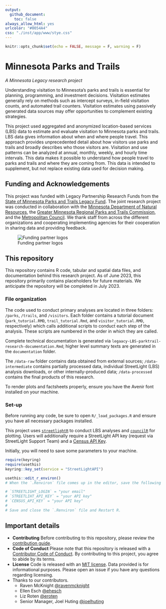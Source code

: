 ```yaml
---
output:
  github_document:
    toc: false
always_allow_html: yes
urlcolor: "#0054A4"
css: "./inst/app/www/stye.css"
---
```


```r
knitr::opts_chunk$set(echo = FALSE, message = F, warning = F)
```
# Minnesota Parks and Trails
*A Minnesota Legacy research project*

Understanding visitation to Minnesota’s parks and trails is essential for planning, programming, and investment decisions. Visitation estimates generally rely on methods such as intercept surveys, in-field visitation counts, and automated trail counters. Visitation estimates using passively generated data sources may offer opportunities to complement existing strategies.

This project used aggregated and anonymized location-based services (LBS) data to estimate and evaluate visitation to Minnesota parks and trails. LBS data gives information about when and where people travel. This approach provides unprecedented detail about how visitors use parks and trails and broadly describes who those visitors are. Visitation and use patterns can be analyzed at annual, monthly, weekly, and hourly time intervals. This data makes it possible to understand how people travel to parks and trails and where they are coming from. This data is intended to supplement, but not replace existing data used for decision making.


## Funding and Acknowledgements

This project was funded with Legacy Partnership Research Funds from the [State of Minnesota Parks and Trails Legacy Fund](https://www.legacy.mn.gov/parks-trails-fund). The joint research project was conducted in collaboration with the [Minnesota Department of Natural Resources](https://www.dnr.state.mn.us/), the [Greater Minnesota Regional Parks and Trails Commission](https://www.gmrptcommission.org/), and the [Metropolitan Council](https://metrocouncil.org/). We thank staff from across the different organizations and cooperating implementing agencies for their cooperation in sharing data and providing feedback.

![Funding partner logos](documentation/images/partner-logos.png)

## This repository

This repository contains R code, tabular and spatial data files, and documentation behind this research project. As of June 2023, this repository primarily contains placeholders for future materials. We anticipate the repository will be completed in July 2023. 

### File organization

The code used to conduct primary analyses are located in three folders: `/parks`, `/trails`, and `/visitors`. Each folder contains a tutorial document (`park_tutorial.RMD`, `trail_tutorial.Rmd`, and `visitor_tutorial.RMD`, respectively) which calls additional scripts to conduct each step of the analysis. These scripts are numbered in the order in which they are called. 

Complete technical documentation is generated via `legaacy-LBS-parktrail-research-documentation.Rmd`; higher level summary texts are generated in the `documentation` folder. 

The `/data-raw` folder contains data obtained from external sources; `/data-intermediate` contains partially processed data, individual StreetLight (LBS) analysis downloads, or other internally-produced data; `/data-processed` contains the final products of this research. 

To render plots and factsheets properly, ensure you have the Avenir font installed on your machine. 

### Set-up

Before running any code, be sure to open `R/_load_packages.R` and ensure you have all necessary packages installed. 

This project uses [`streetlightR`](https://metropolitan-council.github.io/streetlightR/) to conduct LBS analyses and [`councilR`](https://github.com/Metropolitan-Council/councilR) for plotting. Users will additionally require a StreetLight API key (request via StreetLight Support Team) and a [Census API Key](https://api.census.gov/data/key_signup.html). 

Initially, you will need to save some parameters to your machine.

```r
require(keyring)
require(usethis)
keyring::key_set(service = "StreetLightAPI")

usethis::edit_r_environ()
# When the `.Renviron` file comes up in the editor, save the following parameters:

# `STREETLIGHT_LOGIN` = "your email"
# `STREETLIHT_API_KEY` = "your API key"
# `CENSUS_API_KEY` = "your API key"
#
# Save and close the `.Renviron` file and Restart R.
```

## Important details

- **Contributing** Before contributing to this repository, please review the [contribution guide](CONTRIBUTING.md).
- **Code of Conduct** Please note that this repository is released with a [Contributor Code of Conduct](CODE_OF_CONDUCT.md). By contributing to this project, you agree to abide by its terms.
- **License** Code is released with an [MIT license](LICENSE.md). Data provided is for informational purposes. Please open an issue if you have any questions regarding licensing. 
- Thanks to our contributors.
  - Raven McKnight [&#x0040;ravenmcknight](https://github.com/ravenmcknight)
  - Ellen Esch [&#x0040;ehesch](https://github.com/ehesch)
  - Liz Roten [&#x0040;eroten](https://github.com/eroten)
  - Senior Manager, Joel Huting  [&#x0040;joelhuting](https://github.com/joelhuting-r)

